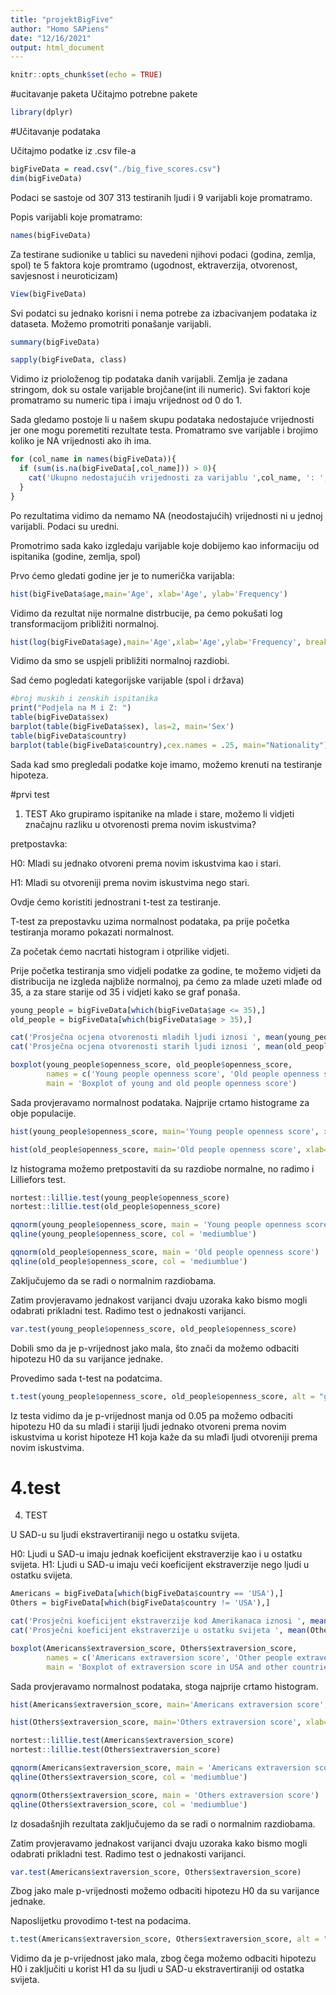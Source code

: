 ```yaml
---
title: "projektBigFive"
author: "Homo SAPiens"
date: "12/16/2021"
output: html_document
---
```


```r
knitr::opts_chunk$set(echo = TRUE)
```

#ucitavanje paketa
Učitajmo potrebne pakete

```r
library(dplyr)

```

#Učitavanje podataka

Učitajmo podatke iz .csv file-a
```r
bigFiveData = read.csv("./big_five_scores.csv")
dim(bigFiveData)
```
Podaci se sastoje od 307 313 testiranih ljudi i 9 varijabli koje promatramo.

Popis varijabli koje promatramo:
```r
names(bigFiveData)
```
Za testirane sudionike u tablici su navedeni njihovi podaci (godina, zemlja, spol) te 5 faktora koje promtramo (ugodnost, ektraverzija, otvorenost, savjesnost i neuroticizam)


```r
View(bigFiveData)
```

Svi podatci su jednako korisni i nema potrebe za izbacivanjem podataka iz dataseta. Možemo promotriti ponašanje varijabli.

```r
summary(bigFiveData)
```

```r
sapply(bigFiveData, class)
```

Vidimo iz prioloženog tip podataka danih varijabli. Zemlja je zadana stringom, dok su ostale varijable brojčane(int ili numeric). Svi faktori koje promatramo su numeric tipa i imaju vrijednost od 0 do 1.

Sada gledamo postoje li u našem skupu podataka nedostajuće vrijednosti jer one mogu poremetiti rezultate testa. Promatramo sve varijable i brojimo koliko je NA vrijednosti ako ih ima.

```r
for (col_name in names(bigFiveData)){
  if (sum(is.na(bigFiveData[,col_name])) > 0){
    cat('Ukupno nedostajućih vrijednosti za varijablu ',col_name, ': ', sum(is.na(bigFiveData[,col_name])),'\n')
  }
}
```

Po rezultatima vidimo da nemamo NA (neodostajućih) vrijednosti ni u jednoj varijabli. Podaci su uredni.

Promotrimo sada kako izgledaju varijable koje dobijemo kao informaciju od ispitanika (godine, zemlja, spol)

Prvo ćemo gledati godine jer je to numerička varijabla:
```r
hist(bigFiveData$age,main='Age', xlab='Age', ylab='Frequency')

```
Vidimo da rezultat nije normalne distrbucije, pa ćemo pokušati log transformacijom približiti normalnoj.

```r
hist(log(bigFiveData$age),main='Age',xlab='Age',ylab='Frequency', breaks=50)


```
Vidimo da smo se uspjeli približiti normalnoj razdiobi.

Sad ćemo pogledati kategorijske varijable (spol i država)

```r
#broj muskih i zenskih ispitanika
print("Podjela na M i Z: ")
table(bigFiveData$sex)
barplot(table(bigFiveData$sex), las=2, main='Sex')
table(bigFiveData$country)
barplot(table(bigFiveData$country),cex.names = .25, main="Nationality")
```

Sada kad smo pregledali podatke koje imamo, možemo krenuti na testiranje hipoteza.

#prvi test

1. TEST
Ako grupiramo ispitanike na mlade i stare, možemo li vidjeti značajnu razliku u otvorenosti prema novim iskustvima?

pretpostavka:

H0: Mladi su jednako otvoreni prema novim iskustvima kao i stari.

H1: Mladi su otvoreniji prema novim iskustvima nego stari.

Ovdje ćemo koristiti jednostrani t-test za testiranje.

T-test za prepostavku uzima normalnost podataka, pa prije početka testiranja moramo pokazati normalnost.

Za početak ćemo nacrtati histogram i otprilike vidjeti.

Prije početka testiranja smo vidjeli podatke za godine, te možemo vidjeti da distribucija ne izgleda najbliže normalnoj, pa ćemo za mlade uzeti mlađe od 35, a za stare starije od 35 i vidjeti kako se graf ponaša.


```r

young_people = bigFiveData[which(bigFiveData$age <= 35),]
old_people = bigFiveData[which(bigFiveData$age > 35),]
```
```r

cat('Prosječna ocjena otvorenosti mladih ljudi iznosi ', mean(young_people$openness_score), '\n')
cat('Prosječna ocjena otvorenosti starih ljudi iznosi ', mean(old_people$openness_score), '\n')

```
```r
boxplot(young_people$openness_score, old_people$openness_score,
        names = c('Young people openness score', 'Old people openness score'),
        main = 'Boxplot of young and old people openness score')
```
Sada provjeravamo normalnost podataka. Najprije crtamo histograme za obje populacije.

```r
hist(young_people$openness_score, main='Young people openness score', xlab='Openness score', ylab='Frequency')
```
```r
hist(old_people$openness_score, main='Old people openness score', xlab='Openness score', ylab='Frequency')
```
Iz histograma možemo pretpostaviti da su razdiobe normalne, no radimo i Lilliefors test.

```r
nortest::lillie.test(young_people$openness_score)
nortest::lillie.test(old_people$openness_score)
```
```r
qqnorm(young_people$openness_score, main = 'Young people openness score')
qqline(young_people$openness_score, col = 'mediumblue')
```

```r
qqnorm(old_people$openness_score, main = 'Old people openness score')
qqline(old_people$openness_score, col = 'mediumblue')
```

Zaključujemo da se radi o normalnim razdiobama.

Zatim provjeravamo jednakost varijanci dvaju uzoraka kako bismo mogli odabrati prikladni test. Radimo test o jednakosti varijanci.

```r
var.test(young_people$openness_score, old_people$openness_score)

```
Dobili smo da je p-vrijednost jako mala, što znači da možemo odbaciti hipotezu H0 da su varijance jednake.

Provedimo sada t-test na podatcima.

```r

t.test(young_people$openness_score, old_people$openness_score, alt = "greater", var.equal = FALSE)

```

Iz testa vidimo da je p-vrijednost manja od 0.05 pa možemo odbaciti hipotezu H0 da su mlađi i stariji ljudi jednako otvoreni prema novim iskustvima u korist hipoteze H1 koja kaže da su mlađi ljudi otvoreniji prema novim iskustvima.

# 4.test
4. TEST

U SAD-u su ljudi ekstravertiraniji nego u ostatku svijeta.

H0: Ljudi u SAD-u imaju jednak koeficijent ekstraverzije kao i u ostatku svijeta.
H1: Ljudi u SAD-u imaju veći koeficijent ekstraverzije nego ljudi u ostatku svijeta.

```r

Americans = bigFiveData[which(bigFiveData$country == 'USA'),]
Others = bigFiveData[which(bigFiveData$country != 'USA'),]
```
```r

cat('Prosječni koeficijent ekstraverzije kod Amerikanaca iznosi ', mean(Americans$extraversion_score), '\n')
cat('Prosječni koeficijent ekstraverzije u ostatku svijeta ', mean(Others$extraversion_score), '\n')

```
```r
boxplot(Americans$extraversion_score, Others$extraversion_score,
        names = c('Americans extraversion score', 'Other people extraversion score'),
        main = 'Boxplot of extraversion score in USA and other countries')
```
Sada provjeravamo normalnost podataka, stoga najprije crtamo histogram.

```r
hist(Americans$extraversion_score, main='Americans extraversion score', xlab='Extraversion score', ylab='Frequency')
```
```r
hist(Others$extraversion_score, main='Others extraversion score', xlab='Extraversion score', ylab='Frequency')
```
```r
nortest::lillie.test(Americans$extraversion_score)
nortest::lillie.test(Others$extraversion_score)
```
```r
qqnorm(Americans$extraversion_score, main = 'Americans extraversion score')
qqline(Others$extraversion_score, col = 'mediumblue')
```
```r
qqnorm(Others$extraversion_score, main = 'Others extraversion score')
qqline(Others$extraversion_score, col = 'mediumblue')

```

Iz dosadašnjih rezultata zaključujemo da se radi o normalnim razdiobama.

Zatim provjeravamo jednakost varijanci dvaju uzoraka kako bismo mogli odabrati prikladni test. Radimo test o jednakosti varijanci.

```r
var.test(Americans$extraversion_score, Others$extraversion_score)
```

Zbog jako male p-vrijednosti možemo odbaciti hipotezu H0 da su varijance jednake.

Naposlijetku provodimo t-test na podacima.

```r

t.test(Americans$extraversion_score, Others$extraversion_score, alt = "greater", var.equal = FALSE)

```
Vidimo da je p-vrijednost jako mala, zbog čega možemo odbaciti hipotezu H0 i zaključiti u korist H1 da su ljudi u SAD-u ekstravertiraniji od ostatka svijeta.
